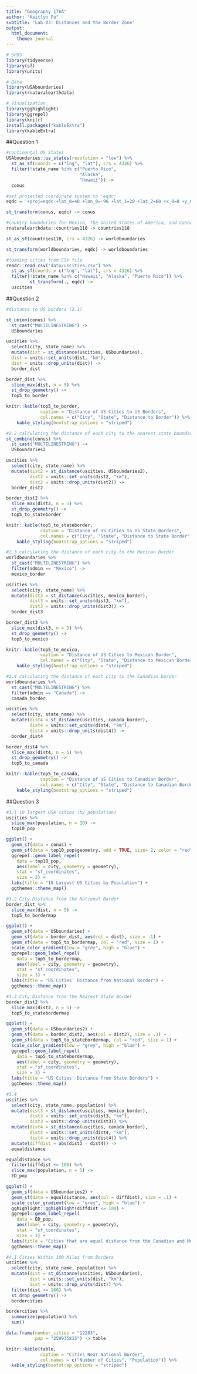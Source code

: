 ```yaml
---
title: "Geography 176A"
author: "Kaitlyn Fu"
subtitle: 'Lab 03: Distances and the Border Zone'
output:
  html_document:
    theme: journal
---
```


```r
# SPDS
library(tidyverse)
library(sf)
library(units)

# Data
library(USAboundaries)
library(rnaturalearthdata)

# Visualization
library(gghighlight)
library(ggrepel)
library(knitr)
install.packages("kableExtra")
library(kableExtra)
```

##Question 1 
```r
#continental US States
USAboundaries::us_states(resolution = "low") %>%
  st_as_sf(coords = c("lng", "lat"), crs = 4326) %>%
  filter(!state_name %in% c("Puerto Rico",
                            "Alaska",
                            "Hawaii")) ->
  conus

#set projected coordinate system to 'eqdc'
eqdc = '+proj=eqdc +lat_0=40 +lon_0=-96 +lat_1=20 +lat_2=60 +x_0=0 +y_0=0 +datum=NAD83 +units=m +no_defs'

st_transform(conus, eqdc) -> conus
```
```r
#country boundaries for Mexico, the United States of America, and Canada
rnaturalearthdata::countries110 -> countries110

st_as_sf(countries110, crs = 4326) -> worldboundaries

st_transform(worldboundaries, eqdc) -> worldboundaries
```

```r
#loading cities from CSV file 
readr::read_csv("data/uscities.csv") %>%
  st_as_sf(coords = c("lng", "lat"), crs = 4326) %>%
  filter(!state_name %in% c("Hawaii", "Alaska", "Puerto Rico")) %>%
         st_transform(., eqdc) ->
  uscities
```

##Question 2
```r
#distance to US borders (2.1)

st_union(conus) %>%
  st_cast("MULTILINESTRING") ->
  USboundaries

uscities %>%
  select(city, state_name) %>%
  mutate(dist = st_distance(uscities, USboundaries),
  dist = units::set_units(dist, "km"),
  dist = units::drop_units(dist)) ->
  border_dist

border_dist %>%
  slice_max(dist, n = 5) %>%
  st_drop_geometry() ->
  top5_to_border

knitr::kable(top5_to_border,
             caption = "Distance of US Cities to US Borders",
             col.names = c("City", "State", "Distance to Border")) %>%
    kable_styling(bootstrap_options = "striped")
```

```r
#2.2 calculating the distance of each city to the nearest state boundary
st_combine(conus) %>%
  st_cast("MULTILINESTRING") ->
  USboundaries2

uscities %>%
  select(city, state_name) %>%
  mutate(dist2 = st_distance(uscities, USboundaries2),
         dist2 = units::set_units(dist2, "km"),
         dist2 = units::drop_units(dist2)) ->
  border_dist2

border_dist2 %>%
  slice_max(dist2, n = 5) %>%
  st_drop_geometry() ->
  top5_to_stateborder

knitr::kable(top5_to_stateborder,
             caption = "Distance of US Cities to US State Borders",
             col.names = c("City", "State", "Distance to State Border")) %>%
    kable_styling(bootstrap_options = "striped")
```

```r
#2.3 calculating the distance of each city to the Mexican Border
worldboundaries %>%
  st_cast("MULTILINESTRING") %>%
  filter(admin == "Mexico") ->
  mexico_border

uscities %>%
  select(city, state_name) %>%
  mutate(dist3 = st_distance(uscities, mexico_border),
         dist3 = units::set_units(dist3, "km"),
         dist3 = units::drop_units(dist3)) ->
  border_dist3

border_dist3 %>%
  slice_max(dist3, n = 5) %>%
  st_drop_geometry() ->
  top5_to_mexico

knitr::kable(top5_to_mexico,
             caption = "Distance of US Cities to Mexican Border",
             col.names = c("City", "State", "Distance to Mexican Border")) %>%
    kable_styling(bootstrap_options = "striped")
```

```r
#2.4 calculating the distance of each city to the Canadian border
worldboundaries %>%
  st_cast("MULTILINESTRING") %>%
  filter(admin == "Canada") ->
  canada_border

uscities %>%
  select(city, state_name) %>%
  mutate(dist4 = st_distance(uscities, canada_border),
         dist4 = units::set_units(dist4, "km"),
         dist4 = units::drop_units(dist4)) ->
  border_dist4

border_dist4 %>%
  slice_max(dist4, n = 5) %>%
  st_drop_geometry() ->
  top5_to_canada

knitr::kable(top5_to_canada,
             caption = "Distance of US Cities to Canadian Border",
             col.names = c("City", "State", "Distance to Canadian Border")) %>%
    kable_styling(bootstrap_options = "striped")
```

##Question 3
```r
#3.1 10 largest USA cities (by population)
uscities %>%
  slice_max(population, n = 10) ->
  top10_pop

ggplot() +
  geom_sf(data = conus) +
  geom_sf(data = top10_pop$geometry, add = TRUE, size= 2, color = "red") +
  ggrepel::geom_label_repel(
    data = top10_pop,
    aes(label = city, geometry = geometry),
    stat = "sf_coordinates",
    size = 3) +
  labs(title = "10 Largest US Cities by Population") +
  ggthemes::theme_map() 
```

```r
#3.2 City Distance from the National Border
border_dist %>%
  slice_max(dist, n = 5) ->
  top5_to_bordermap

ggplot() +
  geom_sf(data = USboundaries) +
  geom_sf(data = border_dist, aes(col = dist), size = .1) +
  geom_sf(data = top5_to_bordermap, col = "red", size = 1) +
  scale_color_gradient(low = "grey", high = "blue") +
  ggrepel::geom_label_repel(
    data = top5_to_bordermap,
    aes(label = city, geometry = geometry),
    stat = "sf_coordinates",
    size = 3) +
  labs(title = "US Cities' Distance from National Border") +
  ggthemes::theme_map()
```

```r
#3.3 City Distance from the Nearest State Border
border_dist2 %>%
  slice_max(dist2, n = 5) ->
  top5_to_statebordermap

ggplot() +
  geom_sf(data = USboundaries2) +
  geom_sf(data = border_dist2, aes(col = dist2), size = .1) +
  geom_sf(data = top5_to_statebordermap, col = "red", size = 1) +
  scale_color_gradient(low = "grey", high = "blue") +
  ggrepel::geom_label_repel(
    data = top5_to_statebordermap,
    aes(label = city, geometry = geometry),
    stat = "sf_coordinates",
    size = 3) + 
  labs(title = "US Cities' Distance from State Borders") +
  ggthemes::theme_map()
```

```r
#3.4
uscities %>%
  select(city, state_name, population) %>%
  mutate(dist3 = st_distance(uscities, mexico_border),
         dist3 = units::set_units(dist3, "km"),
         dist3 = units::drop_units(dist3)) %>%
  mutate(dist4 = st_distance(uscities, canada_border),
         dist4 = units::set_units(dist4, "km"),
         dist4 = units::drop_units(dist4)) %>%
  mutate(diffdist = abs(dist3 - dist4)) ->
  equaldistance

equaldistance %>% 
  filter(diffdist <= 100) %>%
  slice_max(population, n = 5) ->
  ED_pop

ggplot() +
  geom_sf(data = USboundaries2) +
  geom_sf(data = equaldistance, aes(col = diffdist), size = .1) +
  scale_color_gradient(low = "grey", high = "blue") +
  gghighlight::gghighlight(diffdist <= 100) +
  ggrepel::geom_label_repel(
    data = ED_pop,
    aes(label = city, geometry = geometry),
    stat = "sf_coordinates",
    size = 3) +
  labs(title = "Cities that are equal distance from the Canadian and Mexican border ± 100 km") +
  ggthemes::theme_map()
```

```r
#4.1 Cities Within 100 Miles from Borders
uscities %>%
  select(city, state_name, population) %>%
  mutate(dist = st_distance(uscities, USboundaries),
         dist = units::set_units(dist, "km"),
         dist = units::drop_units(dist)) %>%
  filter(dist <= 160) %>%
  st_drop_geometry() ->
  bordercities

bordercities %>%
  summarize(population) %>%
  sum()

data.frame(number_cities = "12283",
           pop = "259935815") -> table

knitr::kable(table,
             caption = "Cities Near National Border",
             col.names = c("Number of Cities", "Population")) %>%
  kable_styling(bootstrap_options = "striped")
```

